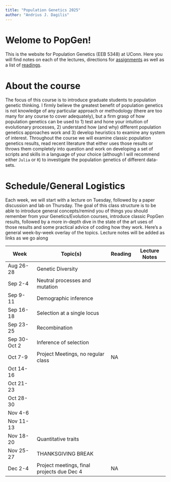 ```yaml
---
title: "Population Genetics 2025"
author: "Andrius J. Dagilis"
---
```


# Welome to PopGen!

This is the website for Population Genetics (EEB 5348) at UConn. Here you will find notes on each of the lectures, directions for [assignments](%22assignments.qmd%22) as well as a list of [readings](%22readings.qmd%22).

# About the course

The focus of this course is to introduce graduate students to population genetic thinking. I firmly believe the greatest benefit of population genetics is not knowledge of any particular approach or methodology (there are too many for any course to cover adequately), but a firm grasp of how population genetics can be used to 1) test and hone your intuition of evolutionary processes, 2) understand how (and why) different population genetics approaches work and 3) develop heuristics to examine any system of interest. Throughout the course we will examine classic population genetics results, read recent literature that either uses those results or throws them completely into question and work on developing a set of scripts and skills in a language of your choice (although I will recommend either `Julia` or `R`) to investigate the population genetics of different data-sets.

# Schedule/General Logistics

Each week, we will start with a lecture on Tuesday, followed by a paper discussion and lab on Thursday. The goal of this class structure is to be able to introduce general concepts/remind you of things you should remember from your Genetics/Evolution courses, introduce classic PopGen results, followed by a more in-depth dive in the state of the art uses of those results and some practical advice of coding how they work. Here's a general week-by-week overlay of the topics. Lecture notes will be added as links as we go along

| Week | Topic(s) | Reading | Lecture Notes |
|----|----|----|----|
| Aug 26-28 | Genetic Diversity |  |  |
| Sep 2-4 | Neutral processes and mutation |  |  |
| Sep 9-11 | Demographic inference |  |  |
| Sep 16-18 | Selection at a single locus |  |  |
| Sep 23-25 | Recombination |  |  |
| Sep 30-Oct 2 | Inference of selection |  |  |
| Oct 7-9 | Project Meetings, no regular class | NA |  |
| Oct 14-16 |  |  |  |
| Oct 21-23 |  |  |  |
| Oct 28-30 |  |  |  |
| Nov 4-6 |  |  |  |
| Nov 11-13 |  |  |  |
| Nov 18-20 | Quantitative traits |  |  |
| Nov 25-27 | THANKSGIVING BREAK |  |  |
| Dec 2-4 | Project meetings, final projects due Dec 4 | NA |  |